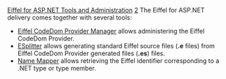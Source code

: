 [[Property:title|Eiffel for ASP.NET Tools and Administration]]
[[Property:weight|2]]
The Eiffel for ASP.NET delivery comes together with several tools: 
*  [[Eiffel CodeDom Provider Manager|Eiffel CodeDom Provider Manager]]  allows administering the Eiffel CodeDom Provider. 
*  [[eSplitter|ESplitter]]  allows generating standard Eiffel source files ('''.e''' files) from Eiffel CodeDom Provider generated files ('''.es''') files. 
*  [[Name Mapper|Name Mapper]]  allows retrieving the Eiffel identifier corresponding to a .NET type or type member. 




